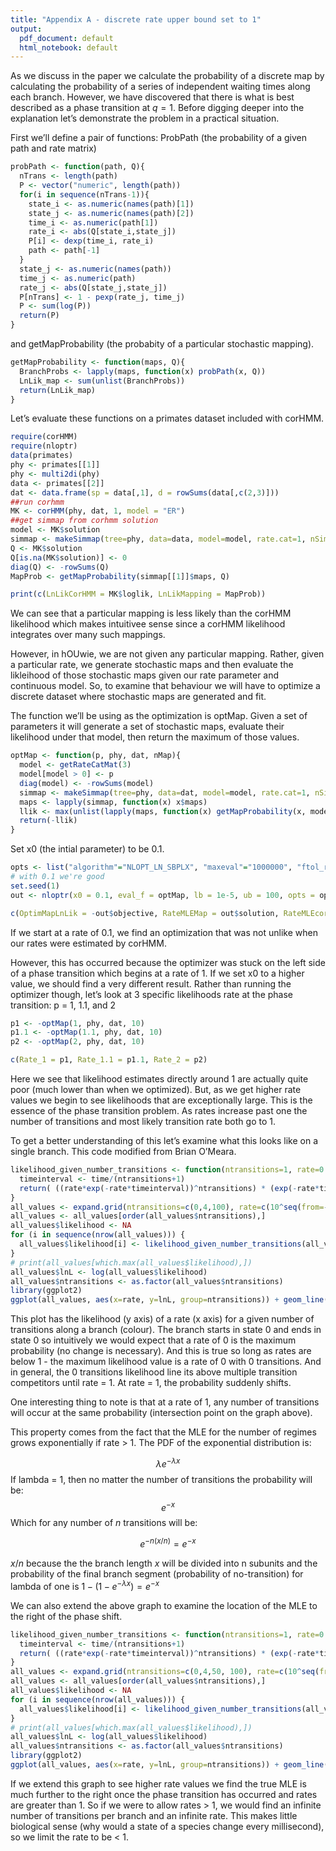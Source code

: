 ```yaml
---
title: "Appendix A - discrete rate upper bound set to 1"
output:
  pdf_document: default
  html_notebook: default
---
```


As we discuss in the paper we calculate the probability of a discrete map by calculating the probability of a series of independent waiting times along each branch. However, we have discovered that there is what is best described as a phase transition at $q = 1$. Before digging deeper into the explanation let's demonstrate the problem in a practical situation.

First we'll define a pair of functions: ProbPath (the probability of a given path and rate matrix) 
```r
probPath <- function(path, Q){
  nTrans <- length(path)
  P <- vector("numeric", length(path))
  for(i in sequence(nTrans-1)){
    state_i <- as.numeric(names(path)[1])
    state_j <- as.numeric(names(path)[2])
    time_i <- as.numeric(path[1])
    rate_i <- abs(Q[state_i,state_j])
    P[i] <- dexp(time_i, rate_i)
    path <- path[-1]
  }
  state_j <- as.numeric(names(path))
  time_j <- as.numeric(path)
  rate_j <- abs(Q[state_j,state_j])
  P[nTrans] <- 1 - pexp(rate_j, time_j)
  P <- sum(log(P))
  return(P)
}
```

and getMapProbability (the probabity of a particular stochastic mapping).
```r
getMapProbability <- function(maps, Q){
  BranchProbs <- lapply(maps, function(x) probPath(x, Q))
  LnLik_map <- sum(unlist(BranchProbs))
  return(LnLik_map)
}
```

Let's evaluate these functions on a primates dataset included with corHMM.

```r
require(corHMM)
require(nloptr)
data(primates)
phy <- primates[[1]]
phy <- multi2di(phy)
data <- primates[[2]]
dat <- data.frame(sp = data[,1], d = rowSums(data[,c(2,3)]))
##run corhmm
MK <- corHMM(phy, dat, 1, model = "ER")
##get simmap from corhmm solution
model <- MK$solution
simmap <- makeSimmap(tree=phy, data=data, model=model, rate.cat=1, nSim=1, nCores=1)
Q <- MK$solution
Q[is.na(MK$solution)] <- 0
diag(Q) <- -rowSums(Q)
MapProb <- getMapProbability(simmap[[1]]$maps, Q)
```

```r
print(c(LnLikCorHMM = MK$loglik, LnLikMapping = MapProb))
```
We can see that a particular mapping is less likely than the corHMM likelihood which makes intuitivee sense since a corHMM likelihood integrates over many such mappings.

However, in hOUwie, we are not given any particular mapping. Rather, given a particular rate, we generate stochastic maps and then evaluate the likleihood of those stochastic maps given our rate parameter and continuous model. So, to examine that behaviour we will have to optimize a discrete dataset where stochastic maps are generated and fit.

The function we'll be using as the optimization is optMap. Given a set of parameters it will generate a set of stochastic maps, evaluate their likelihood under that model, then return the maximum of those values.
```r
optMap <- function(p, phy, dat, nMap){
  model <- getRateCatMat(3)
  model[model > 0] <- p
  diag(model) <- -rowSums(model)
  simmap <- makeSimmap(tree=phy, data=dat, model=model, rate.cat=1, nSim=nMap, nCores=1)
  maps <- lapply(simmap, function(x) x$maps)
  llik <- max(unlist(lapply(maps, function(x) getMapProbability(x, model))))
  return(-llik)
}
```

Set x0 (the intial parameter) to be 0.1.
```r
opts <- list("algorithm"="NLOPT_LN_SBPLX", "maxeval"="1000000", "ftol_rel"=.Machine$double.eps^0.5)
# with 0.1 we're good
set.seed(1)
out <- nloptr(x0 = 0.1, eval_f = optMap, lb = 1e-5, ub = 100, opts = opts, phy = phy, nMap = 10, dat = dat)
```

```r
c(OptimMapLnLik = -out$objective, RateMLEMap = out$solution, RateMLEcorHMM = Q[2,1])
```
If we start at a rate of 0.1, we find an optimization that was not unlike when our rates were estimated by corHMM.  

However, this has occurred because the optimizer was stuck on the left side of a phase transition which begins at a rate of 1. If we set x0 to a higher value, we should find a very different result. Rather than running the optimizer though, let's look at 3 specific likelihoods rate at the phase transition: p = 1, 1.1, and 2

```r
p1 <- -optMap(1, phy, dat, 10)
p1.1 <- -optMap(1.1, phy, dat, 10)
p2 <- -optMap(2, phy, dat, 10)
```

```r
c(Rate_1 = p1, Rate_1.1 = p1.1, Rate_2 = p2)
```

Here we see that likelihood estimates directly around 1 are actually quite poor (much lower than when we optimized). But, as we get higher rate values we begin to see likelihoods that are exceptionally large. This is the essence of the phase transition problem. As rates increase past one the number of transitions and most likely transition rate both go to 1.

To get a better understanding of this let's examine what this looks like on a single branch. This code modified from Brian O'Meara.

```r
likelihood_given_number_transitions <- function(ntransitions=1, rate=0.1, time=1) {
  timeinterval <- time/(ntransitions+1)
  return( ((rate*exp(-rate*timeinterval))^ntransitions) * (exp(-rate*timeinterval)))
}
all_values <- expand.grid(ntransitions=c(0,4,100), rate=c(10^seq(from=-2, to=.4, length.out=100)))
all_values <- all_values[order(all_values$ntransitions),]
all_values$likelihood <- NA
for (i in sequence(nrow(all_values))) {
  all_values$likelihood[i] <- likelihood_given_number_transitions(all_values$ntransitions[i], all_values$rate[i])
}
# print(all_values[which.max(all_values$likelihood),])
all_values$lnL <- log(all_values$likelihood)
all_values$ntransitions <- as.factor(all_values$ntransitions)
library(ggplot2) 
ggplot(all_values, aes(x=rate, y=lnL, group=ntransitions)) + geom_line(aes(color=ntransitions))
```

This plot has the likelihood (y axis) of a rate (x axis) for a given number of transitions along a branch (colour). The branch starts in state 0 and ends in state 0 so intuitively we would expect that a rate of 0 is the maximum probability (no change is necessary). And this is true so long as rates are below 1 - the maximum likelihood value is a rate of 0 with 0 transitions. And in general, the 0 transitions likelihood line its above multiple transition competitors until rate = 1. At rate = 1, the probability suddenly shifts.

One interesting thing to note is that at a rate of 1, any number of transitions will occur at the same probability (intersection point on the graph above).

This property comes from the fact that the MLE for the number of regimes grows exponentially if rate > 1. The PDF of the exponential distribution is:

$$
\lambda e^{-\lambda x}
$$
If lambda = 1, then no matter the number of transitions the probability will be:
$$
e^{-x}
$$ 
Which for any number of $n$ transitions will be:

$$
e^{-n(x/n)} = e^{-x}
$$ 

$x/n$ because the the branch length $x$ will be divided into n subunits and the probability of the final branch segment (probability of no-transition) for lambda of one is  $1 - (1 - e^{-\lambda x}) = e^{-x}$

We can also extend the above graph to examine the location of the MLE to the right of the phase shift.

```r
likelihood_given_number_transitions <- function(ntransitions=1, rate=0.1, time=1) {
  timeinterval <- time/(ntransitions+1)
  return( ((rate*exp(-rate*timeinterval))^ntransitions) * (exp(-rate*timeinterval)))
}
all_values <- expand.grid(ntransitions=c(0,4,50, 100), rate=c(10^seq(from=-2, to=2.5, length.out=100)))
all_values <- all_values[order(all_values$ntransitions),]
all_values$likelihood <- NA
for (i in sequence(nrow(all_values))) {
  all_values$likelihood[i] <- likelihood_given_number_transitions(all_values$ntransitions[i], all_values$rate[i])
}
# print(all_values[which.max(all_values$likelihood),])
all_values$lnL <- log(all_values$likelihood)
all_values$ntransitions <- as.factor(all_values$ntransitions)
library(ggplot2) 
ggplot(all_values, aes(x=rate, y=lnL, group=ntransitions)) + geom_line(aes(color=ntransitions))
```

If we extend this graph to see higher rate values we find the true MLE is much further to the right once the phase transition has occurred and rates are greater than 1. So if we were to allow rates > 1, we would find an infinite number of transitions per branch and an infinite rate. This makes little biological sense (why would a state of a species change every millisecond), so we limit the rate to be < 1. 




